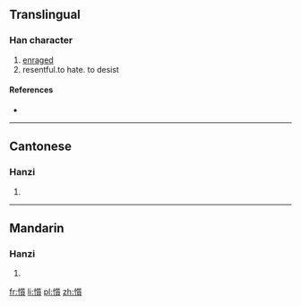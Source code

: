 ==Translingual==

===Han character===
{{Han char|rn=61|rad=心|as=15|sn=18|four=9208<sub>6</sub>|canj=心竹中金 (PHLC)}}

# [[enraged]]
# resentful.to hate. to desist

====References====
* {{Han ref|kx=0407.230|dkj=11406|dj=0748.140|hdz=42367.140|uh=61EB|ud=25067|bh=EFCE|bd=61390}}

----

==Cantonese==

===Hanzi===
{{yue-hanzi|jyut=[[zi3]]|y=ji3}}

# {{defn|lang=yue|sort=心15}}

----

==Mandarin==

===Hanzi===
{{cmn-hanzi|pin=[[zhí]] ([[zhi2]])|wg=chih<sup>2</sup>}}

# {{defn|lang=cmn|sort=心15}}

[[fr:懫]]
[[li:懫]]
[[pl:懫]]
[[zh:懫]]